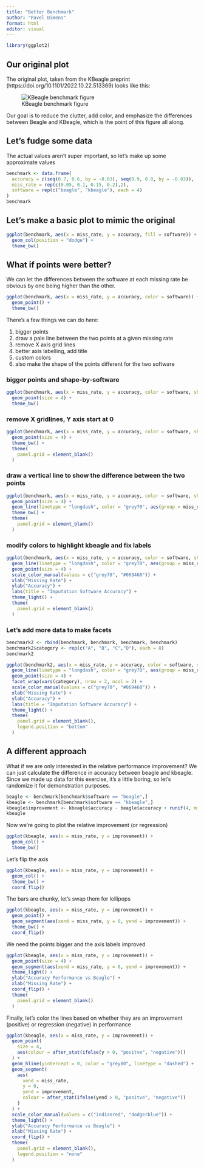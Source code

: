---
title: "Better Benchmark"
author: "Pavel Dimens"
format: html
editor: visual
---

```{r}
library(ggplot2)
```

## Our original plot

The original plot, taken from the KBeagle preprint (https://doi.org/10.1101/2022.10.22.513369) looks like this:

![KBeagle benchmark figure](https://www.biorxiv.org/content/biorxiv/early/2022/10/24/2022.10.22.513369/F2.large.jpg?width=800&height=600&carousel=1){fig-align="center"}

Our goal is to reduce the clutter, add color, and emphasize the differences between Beagle and KBeagle, which is the point of this figure all along.

## Let's fudge some data

The actual values aren't super important, so let's make up some approximate values

```{r}
benchmark <- data.frame(
  accuracy = c(seq(0.7, 0.6, by = -0.03), seq(0.9, 0.8, by = -0.03)),
  miss_rate = rep(c(0.05, 0.1, 0.15, 0.2),2),
  software = rep(c("beagle", "kbeagle"), each = 4)
)
benchmark
```

## Let's make a basic plot to mimic the original

```{r}
ggplot(benchmark, aes(x = miss_rate, y = accuracy, fill = software)) +
  geom_col(position = "dodge") +
  theme_bw()
```

## What if points were better?

We can let the differences between the software at each missing rate be obvious by one being higher than the other.

```{r}
ggplot(benchmark, aes(x = miss_rate, y = accuracy, color = software)) +
  geom_point() +
  theme_bw()
```

There's a few things we can do here:

1.  bigger points
2.  draw a pale line between the two points at a given missing rate
3.  remove X axis grid lines
4.  better axis labelling, add title
5.  custom colors
6.  also make the shape of the points different for the two software

### bigger points and shape-by-software

```{r}
ggplot(benchmark, aes(x = miss_rate, y = accuracy, color = software, shape = software)) +
  geom_point(size = 4) +
  theme_bw()
```

### remove X gridlines, Y axis start at 0

```{r}
ggplot(benchmark, aes(x = miss_rate, y = accuracy, color = software, shape = software)) +
  geom_point(size = 4) +
  theme_bw() +
  theme(
    panel.grid = element_blank()
  )
```

### draw a vertical line to show the difference between the two points

```{r}
ggplot(benchmark, aes(x = miss_rate, y = accuracy, color = software, shape = software)) +
  geom_point(size = 4) +
  geom_line(linetype = "longdash", color = "grey70", aes(group = miss_rate)) +
  theme_bw() +
  theme(
    panel.grid = element_blank()
  )
```

### modify colors to highlight kbeagle and fix labels

```{r}
ggplot(benchmark, aes(x = miss_rate, y = accuracy, color = software, shape = software)) +
  geom_line(linetype = "longdash", color = "grey70", aes(group = miss_rate)) +
  geom_point(size = 4) +
  scale_color_manual(values = c("grey70", "#069460")) +
  xlab("Missing Rate") +
  ylab("Accuracy") +
  labs(title = "Imputation Software Accuracy") +
  theme_light() +
  theme(
    panel.grid = element_blank()
  )
```

### Let's add more data to make facets

```{r}
benchmark2 <- rbind(benchmark, benchmark, benchmark, benchmark)
benchmark2$category <- rep(c("A", "B", "C","D"), each = 8)
benchmark2
```

```{r}
ggplot(benchmark2, aes(x = miss_rate, y = accuracy, color = software, shape = software)) +
  geom_line(linetype = "longdash", color = "grey70", aes(group = miss_rate)) +
  geom_point(size = 4) +
  facet_wrap(vars(category), nrow = 2, ncol = 2) +
  scale_color_manual(values = c("grey70", "#069460")) +
  xlab("Missing Rate") +
  ylab("Accuracy") +
  labs(title = "Imputation Software Accuracy") +
  theme_light() +
  theme(
    panel.grid = element_blank(),
    legend.position = "bottom"
  )
```

## A different approach

What if we are only interested in the relative performance improvement? We can just calculate the difference in accuracy between beagle and kbeagle. Since we made up data for this exercise, it's a little boring, so let's randomize it for demonstration purposes.

```{r}
beagle <- benchmark[benchmark$software == "beagle",]
kbeagle <- benchmark[benchmark$software == "kbeagle",]
kbeagle$improvement <- kbeagle$accuracy - beagle$accuracy + runif(4, min = -0.3, max = 0.3)
kbeagle
```

Now we're going to plot the relative improvement (or regression)

```{r}
ggplot(kbeagle, aes(x = miss_rate, y = improvement)) +
  geom_col() +
  theme_bw()
```

Let's flip the axis

```{r}
ggplot(kbeagle, aes(x = miss_rate, y = improvement)) +
  geom_col() +
  theme_bw() +
  coord_flip()
```

The bars are chunky, let's swap them for lollipops

```{r}
ggplot(kbeagle, aes(x = miss_rate, y = improvement)) +
  geom_point() +
  geom_segment(aes(xend = miss_rate, y = 0, yend = improvement)) +
  theme_bw() +
  coord_flip()
```

We need the points bigger and the axis labels improved

```{r}
ggplot(kbeagle, aes(x = miss_rate, y = improvement)) +
  geom_point(size = 4) +
  geom_segment(aes(xend = miss_rate, y = 0, yend = improvement)) +
  theme_light() +
  ylab("Accuracy Performance vs Beagle") +
  xlab("Missing Rate") +
  coord_flip() +
  theme(
    panel.grid = element_blank()
  )
```

Finally, let's color the lines based on whether they are an improvement (positive) or regression (negative) in performance

```{r}
ggplot(kbeagle, aes(x = miss_rate, y = improvement)) +
  geom_point(
    size = 4,
    aes(colour = after_stat(ifelse(y > 0, "positve", "negative")))
  ) +
  geom_hline(yintercept = 0, color = "grey80", linetype = "dashed") +
  geom_segment(
    aes(
      xend = miss_rate,
      y = 0,
      yend = improvement,
      colour = after_stat(ifelse(yend > 0, "positve", "negative"))
    )
  ) +
  scale_color_manual(values = c("indianred", "dodgerblue")) +
  theme_light() +
  ylab("Accuracy Performance vs Beagle") +
  xlab("Missing Rate") +
  coord_flip() +
  theme(
    panel.grid = element_blank(),
    legend.position = "none"
  )

```

